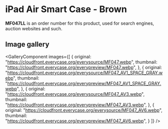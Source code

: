 
# iPad Air Smart Case - Brown

<Callout type='info' emoji='👉🏻'>**MF047LL** is an order number for this product, used for search engines, auction websites and such.</Callout>

## Image gallery

<GalleryComponent
    images={[
      {
        original: "https://cloudfront.everycase.org/everysource/MF047.webp",
        thumbnail: "https://cloudfront.everycase.org/everypreview/MF047.webp",
      },
      {
        original: "https://cloudfront.everycase.org/everysource/MF047_AV1_SPACE_GRAY.webp",
        thumbnail: "https://cloudfront.everycase.org/everypreview/MF047_AV1_SPACE_GRAY.webp",
      },
      {
        original: "https://cloudfront.everycase.org/everysource/MF047_AV3.webp",
        thumbnail: "https://cloudfront.everycase.org/everypreview/MF047_AV3.webp",
      },
      {
        original: "https://cloudfront.everycase.org/everysource/MF047_AV6.webp",
        thumbnail: "https://cloudfront.everycase.org/everypreview/MF047_AV6.webp",
      }
    ]}
  />
